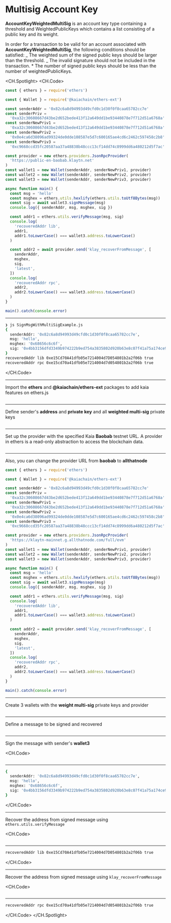 # Multisig Account Key

**AccountKeyWeightedMultiSig** is an account key type containing a threshold and WeightedPublicKeys which contains a list consisting of a public key and its weight.

In order for a transaction to be valid for an account associated with **AccountKeyWeightedMultiSig**, the following conditions should be satisfied:
_ The weighted sum of the signed public keys should be larger than the threshold.
_ The invalid signature should not be included in the transaction. \* The number of signed public keys should be less than the number of weightedPublicKeys.

<CH.Spotlight>
<CH.Code>

```js SignMsgWithMultiSigExample.js
const { ethers } = require('ethers')

const { Wallet } = require('@kaiachain/ethers-ext')

const senderAddr = '0x82c6a8d94993d49cfd0c1d30f0f8caa65782cc7e'
const senderPriv =
  '0xa32c30608667d43be2d652bede413f12a649dd1be93440878e7f712d51a6768a'
const senderNewPriv1 =
  '0xa32c30608667d43be2d652bede413f12a649dd1be93440878e7f712d51a6768a'
const senderNewPriv2 =
  '0x0e4ca6d38096ad99324de0dde108587e5d7c600165ae4cd6c2462c597458c2b8'
const senderNewPriv3 =
  '0xc9668ccd35fc20587aa37a48838b48ccc13cf14dd74c8999dd6a480212d5f7ac'

const provider = new ethers.providers.JsonRpcProvider(
  'https://public-en-baobab.klaytn.net'
)
const wallet1 = new Wallet(senderAddr, senderNewPriv1, provider)
const wallet2 = new Wallet(senderAddr, senderNewPriv2, provider)
const wallet3 = new Wallet(senderAddr, senderNewPriv3, provider)

async function main() {
  const msg = 'hello'
  const msghex = ethers.utils.hexlify(ethers.utils.toUtf8Bytes(msg))
  const sig = await wallet3.signMessage(msg)
  console.log({ senderAddr, msg, msghex, sig })

  const addr1 = ethers.utils.verifyMessage(msg, sig)
  console.log(
    'recoveredAddr lib',
    addr1,
    addr1.toLowerCase() === wallet3.address.toLowerCase()
  )

  const addr2 = await provider.send('klay_recoverFromMessage', [
    senderAddr,
    msghex,
    sig,
    'latest',
  ])
  console.log(
    'recoveredAddr rpc',
    addr2,
    addr2.toLowerCase() === wallet3.address.toLowerCase()
  )
}

main().catch(console.error)
```

---

```zsh output
❯ js SignMsgWithMultiSigExample.js
{
  senderAddr: '0x82c6a8d94993d49cfd0c1d30f0f8caa65782cc7e',
  msg: 'hello',
  msghex: '0x68656c6c6f',
  sig: '0x4bb3156dfd3349b974222b9ed754a3835802d920b63e8c07f41a75a174ce99d92a70d62e7a4b30d18599de61a882c59c0fd726883e3ce9955f8d5f60ce5b65211c'
}
recoveredAddr lib 0xe15Cd70A41dfb05e7214004d7D054801b2a2f06b true
recoveredAddr rpc 0xe15cd70a41dfb05e7214004d7d054801b2a2f06b true
```

</CH.Code>

---

Import the **ethers** and **@kaiachain/ethers-ext** packages to add kaia features on ethers.js

```js SignMsgWithMultiSigExample.js focus=1:3

```

---

Define sender's **address** and **private key** and all **weighted multi-sig** private keys

```js SignMsgWithMultiSigExample.js focus=5:9

```

---

Set up the provider with the specified Kaia **Baobab** testnet URL. A provider in ethers is a read-only abstraction to access the blockchain data.

```js SignMsgWithMultiSigExample.js focus=11

```

---

Also, you can change the provider URL from **baobab** to **allthatnode**

```js SignMsgWithMultiSigExample.js focus=11
const { ethers } = require('ethers')

const { Wallet } = require('@kaiachain/ethers-ext')

const senderAddr = '0x82c6a8d94993d49cfd0c1d30f0f8caa65782cc7e'
const senderPriv =
  '0xa32c30608667d43be2d652bede413f12a649dd1be93440878e7f712d51a6768a'
const senderNewPriv1 =
  '0xa32c30608667d43be2d652bede413f12a649dd1be93440878e7f712d51a6768a'
const senderNewPriv2 =
  '0x0e4ca6d38096ad99324de0dde108587e5d7c600165ae4cd6c2462c597458c2b8'
const senderNewPriv3 =
  '0xc9668ccd35fc20587aa37a48838b48ccc13cf14dd74c8999dd6a480212d5f7ac'

const provider = new ethers.providers.JsonRpcProvider(
  'https://klaytn-mainnet.g.allthatnode.com/full/evm'
)
const wallet1 = new Wallet(senderAddr, senderNewPriv1, provider)
const wallet2 = new Wallet(senderAddr, senderNewPriv2, provider)
const wallet3 = new Wallet(senderAddr, senderNewPriv3, provider)

async function main() {
  const msg = 'hello'
  const msghex = ethers.utils.hexlify(ethers.utils.toUtf8Bytes(msg))
  const sig = await wallet3.signMessage(msg)
  console.log({ senderAddr, msg, msghex, sig })

  const addr1 = ethers.utils.verifyMessage(msg, sig)
  console.log(
    'recoveredAddr lib',
    addr1,
    addr1.toLowerCase() === wallet3.address.toLowerCase()
  )

  const addr2 = await provider.send('klay_recoverFromMessage', [
    senderAddr,
    msghex,
    sig,
    'latest',
  ])
  console.log(
    'recoveredAddr rpc',
    addr2,
    addr2.toLowerCase() === wallet3.address.toLowerCase()
  )
}

main().catch(console.error)
```

---

Create 3 wallets with the **weight multi-sig** private keys and provider

```js SignMsgWithMultiSigExample.js focus=12:14

```

---

Define a message to be signed and recovered

```js SignMsgWithMultiSigExample.js focus=17

```

---

Sign the message with sender's **wallet3**

<CH.Code>
```js SignMsgWithMultiSigExample.js focus=18:20

````
---

```zsh output
{
  senderAddr: '0x82c6a8d94993d49cfd0c1d30f0f8caa65782cc7e',
  msg: 'hello',
  msghex: '0x68656c6c6f',
  sig: '0x4bb3156dfd3349b974222b9ed754a3835802d920b63e8c07f41a75a174ce99d92a70d62e7a4b30d18599de61a882c59c0fd726883e3ce9955f8d5f60ce5b65211c'
}
````

</CH.Code>

---

Recover the address from signed message using `ethers.utils.verifyMessage`

<CH.Code>
```js SignMsgWithMultiSigExample.js focus=22:23

````
---

```zsh output
recoveredAddr lib 0xe15Cd70A41dfb05e7214004d7D054801b2a2f06b true
````

</CH.Code>

---

Recover the address from signed message using `klay_recoverFromMessage`

<CH.Code>
```js SignMsgWithMultiSigExample.js focus=25:26

````
---
```zsh output
recoveredAddr rpc 0xe15cd70a41dfb05e7214004d7d054801b2a2f06b true
````

</CH.Code>
</CH.Spotlight>
